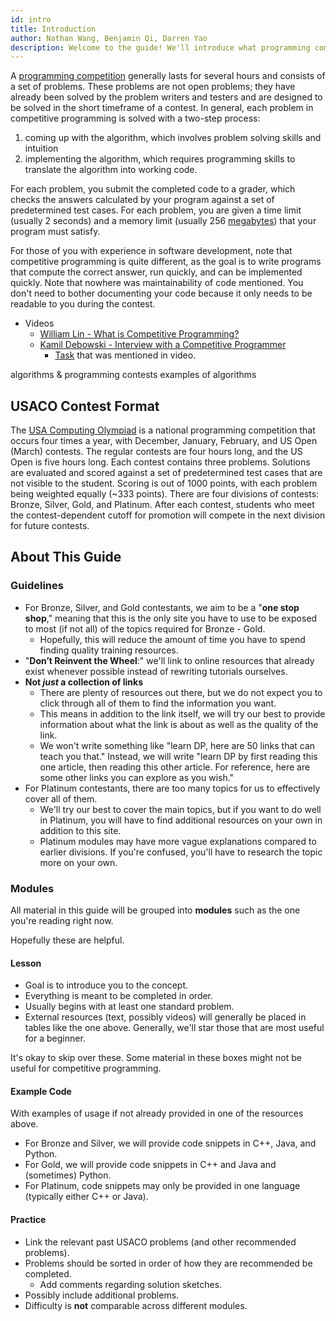 ```yaml
---
id: intro
title: Introduction
author: Nathan Wang, Benjamin Qi, Darren Yao
description: Welcome to the guide! We'll introduce what programming competitions are and how this guide is organized.
---
```


A [programming competition](https://en.wikipedia.org/wiki/Competitive_programming) generally lasts for several hours and consists of a set of problems. These problems are not open problems; they have already been solved by the problem writers and testers and are designed to be solved in the short timeframe of a contest. In general, each problem in competitive programming is solved with a two-step process: 

 1. coming up with the algorithm, which involves problem solving skills and intuition
 2. implementing the algorithm, which requires programming skills to translate the algorithm into working code.

For each problem, you submit the completed code to a grader, which checks the answers calculated by your program against a set of predetermined test cases. For each problem, you are given a time limit (usually 2 seconds) and a memory limit (usually 256 [megabytes](https://en.wikipedia.org/wiki/Megabyte)) that your program must satisfy.

For those of you with experience in software development, note that competitive programming is quite different, as the goal is to write programs that compute the correct answer, run quickly, and can be implemented quickly. Note that nowhere was maintainability of code mentioned. You don't need to bother documenting your code because it only needs to be readable to you during the contest.

<optional-content title="More Information">

 - Videos
   - [William Lin - What is Competitive Programming?](https://www.youtube.com/watch?time_continue=1&v=ueNT-w7Oluw)
   - [Kamil Debowski - Interview with a Competitive Programmer](https://www.youtube.com/watch?v=F4rykKLcduI)
     - [Task](https://open.kattis.com/contests/mcpc19open/problems/basketballoneonone) that was mentioned in video.

<resources embedded title="Additional Reading">
   <resource source="CPH" title="1 - Introduction" starred>algorithms & programming contests</resource>
   <resource source="PAPS" title="1 - Algorithms & Problems">examples of algorithms</resource>
</resources>

</optional-content>


## USACO Contest Format

The [USA Computing Olympiad](http://www.usaco.org/index.php?page=contests) is a national programming competition that occurs four times a year, with December, January, February, and US Open (March) contests. The regular contests are four hours long, and the US Open is five hours long. Each contest contains three problems. Solutions are evaluated and scored against a set of predetermined test cases that are not visible to the student. Scoring is out of 1000 points, with each problem being weighted equally (\~333 points). There are four divisions of contests: Bronze, Silver, Gold, and Platinum. After each contest, students who meet the contest-dependent cutoff for promotion will compete in the next division for future contests.

## About This Guide

### Guidelines

 - For Bronze, Silver, and Gold contestants, we aim to be a "**one stop shop**," meaning that this is the only site you have to use to be exposed to most (if not all) of the topics required for Bronze - Gold.
   - Hopefully, this will reduce the amount of time you have to spend finding quality training resources.
 - "**Don’t Reinvent the Wheel**:" we'll link to online resources that already exist whenever possible instead of rewriting tutorials ourselves.
 - **Not *just* a collection of links**
   - There are plenty of resources out there, but we do not expect you to click through all of them to find the information you want. 
   - This means in addition to the link itself, we will try our best to provide information about what the link is about as well as the quality of the link.
   - We won't write something like "learn DP, here are 50 links that can teach you that." Instead, we will write "learn DP by first reading this one article, then reading this other article. For reference, here are some other links you can explore as you wish."
 - For Platinum contestants, there are too many topics for us to effectively cover all of them. 
   - We'll try our best to cover the main topics, but if you want to do well in Platinum, you will have to find additional resources on your own in addition to this site.
   - Platinum modules may have more vague explanations compared to earlier divisions. If you're confused, you'll have to research the topic more on your own.

### Modules

All material in this guide will be grouped into **modules** such as the one you're reading right now.

<info-block title="Pro Tip">

Hopefully these are helpful.

</info-block>

#### Lesson

  - Goal is to introduce you to the concept.
  - Everything is meant to be completed in order.
  - Usually begins with at least one standard problem.
  - External resources (text, possibly videos) will generally be placed in tables like the one above. Generally, we'll star those that are most useful for a beginner.

<optional-content title="Optional Content">

It's okay to skip over these. Some material in these boxes might not be useful for competitive programming.

</optional-content>

#### Example Code

With examples of usage if not already provided in one of the resources above.

  - For Bronze and Silver, we will provide code snippets in C++, Java, and Python.
  - For Gold, we will provide code snippets in C++ and Java and (sometimes) Python.
  - For Platinum, code snippets may only be provided in one language (typically either C++ or Java).

#### Practice

  - Link the relevant past USACO problems (and other recommended problems). 
  - Problems should be sorted in order of how they are recommended be completed. 
    - Add comments regarding solution sketches.
  - Possibly include additional problems.
  - Difficulty is **not** comparable across different modules.